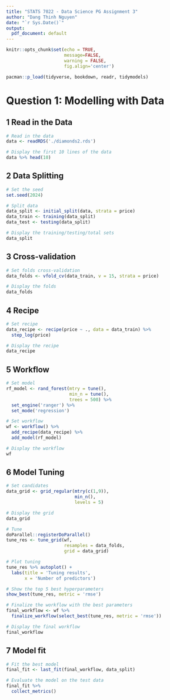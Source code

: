 ```yaml
---
title: "STATS 7022 - Data Science PG Assignment 3"
author: "Dang Thinh Nguyen"
date: "`r Sys.Date()`"
output:
  pdf_document: default
---
```


```r
knitr::opts_chunk$set(echo = TRUE,
                      message=FALSE, 
                      warning = FALSE,
                      fig.align='center')

pacman::p_load(tidyverse, bookdown, readr, tidymodels)
```

# **Question 1: Modelling with Data**

## 1 Read in the Data

```r
# Read in the data
data <- readRDS('./diamonds2.rds')

# Display the first 10 lines of the data
data %>% head(10)
```

## 2 Data Splitting

```r
# Set the seed
set.seed(2024)

# Split data
data_split <- initial_split(data, strata = price)
data_train <- training(data_split)
data_test <- testing(data_split)

# Display the training/testing/total sets
data_split
```

## 3 Cross-validation

```r
# Set folds cross-validation
data_folds <- vfold_cv(data_train, v = 15, strata = price)

# Display the folds
data_folds
```

## 4 Recipe

```r
# Set recipe
data_recipe <- recipe(price ~ ., data = data_train) %>%
  step_log(price)

# Display the recipe
data_recipe
```

## 5 Workflow

```r
# Set model
rf_model <- rand_forest(mtry = tune(), 
                        min_n = tune(), 
                        trees = 500) %>%
  set_engine('ranger') %>%
  set_mode('regression')

# Set workflow
wf <- workflow() %>%
  add_recipe(data_recipe) %>%
  add_model(rf_model)

# Display the workflow
wf
```

## 6 Model Tuning

```r
# Set candidates
data_grid <- grid_regular(mtry(c(1,9)),
                          min_n(),
                          levels = 5)

# Display the grid
data_grid

# Tune
doParallel::registerDoParallel()
tune_res <- tune_grid(wf,
                      resamples = data_folds,
                      grid = data_grid)

# Plot tuning
tune_res %>% autoplot() +
  labs(title = 'Tuning results',
       x = 'Number of predictors')

# Show the top 5 best hyperparameters
show_best(tune_res, metric = 'rmse')

# Finalize the workflow with the best parameters
final_workflow <- wf %>%
  finalize_workflow(select_best(tune_res, metric = 'rmse'))

# Display the final workflow
final_workflow
```

## 7 Model fit

```r
# Fit the best model
final_fit <- last_fit(final_workflow, data_split)

# Evaluate the model on the test data
final_fit %>%
  collect_metrics()
```